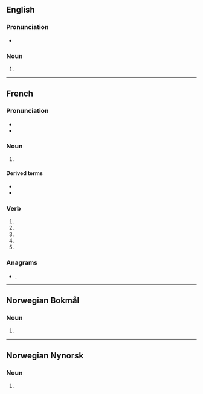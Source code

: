 {{also|attaché|Attaché}}
==English==

===Pronunciation===
* {{a|US}} {{IPA|en|/æ.tæˈʃe/|/æt.əˈʃe/|/əˈtæʃ.eɪ/}}

===Noun===
{{en-noun}}

# {{alternative form of|en|attaché}}

----

==French==

===Pronunciation===
* {{audio|fr|LL-Q150 (fra)-LoquaxFR-attache.wav|Audio}}
* {{audio|fr|LL-Q150 (fra)-DenisdeShawi-attache.wav|Audio (CAN)}}

===Noun===
{{fr-noun|f}}

# {{rfdef|fr}}

====Derived terms====
* {{l|fr|attache parisienne}}
* {{l|fr|port d'attache}}

===Verb===
{{head|fr|verb form}}

# {{inflection of|fr|attacher||1|s|pres|indc}}
# {{inflection of|fr|attacher||3|s|pres|indc}}
# {{inflection of|fr|attacher||1|s|pres|subj}}
# {{inflection of|fr|attacher||3|s|pres|subj}}
# {{inflection of|fr|attacher||2|s|impr}}

===Anagrams===
* {{l|fr|achetât}}, {{l|fr|tacheta}}

----

==Norwegian Bokmål==

===Noun===
{{nb-noun-m1|attache}}

# {{alt sp|nocap=1|nb|attaché}}

----

==Norwegian Nynorsk==

===Noun===
{{nn-noun-m1|attache}}

# {{alt sp|nocap=1|nn|attaché}}